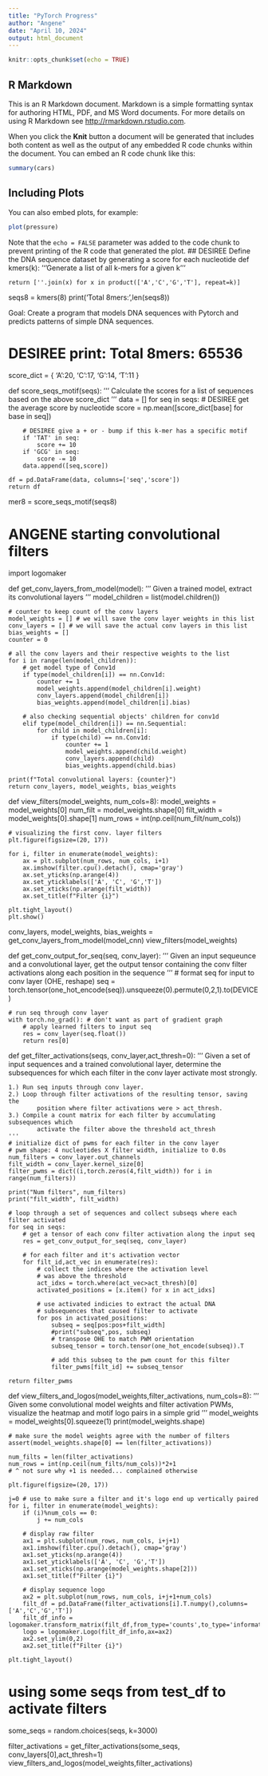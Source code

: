 ```yaml
---
title: "PyTorch Progress"
author: "Angene"
date: "April 10, 2024"
output: html_document
---
```


```r
knitr::opts_chunk$set(echo = TRUE)
```

## R Markdown

This is an R Markdown document. Markdown is a simple formatting syntax for authoring HTML, PDF, and MS Word documents. For more details on using R Markdown see <http://rmarkdown.rstudio.com>.

When you click the **Knit** button a document will be generated that includes both content as well as the output of any embedded R code chunks within the document. You can embed an R code chunk like this:

```r
summary(cars)
```

## Including Plots

You can also embed plots, for example:

```r
plot(pressure)
```

Note that the `echo = FALSE` parameter was added to the code chunk to prevent printing of the R code that generated the plot.
## DESIREE Define the DNA sequence dataset by generating a score for each nucleotide
def kmers(k):
    '''Generate a list of all k-mers for a given k'''

    return [''.join(x) for x in product(['A','C','G','T'], repeat=k)]

seqs8 = kmers(8)
print('Total 8mers:',len(seqs8))

Goal: Create a program that models DNA sequences with Pytorch and predicts patterns of simple DNA sequences.



# DESIREE print: Total 8mers: 65536

score_dict = {
    'A':20,
    'C':17,
    'G':14,
    'T':11
}
                  
def score_seqs_motif(seqs):
    '''
    Calculate the scores for a list of sequences based on 
    the above score_dict
    '''
    data = []
    for seq in seqs:
        # DESIREE get the average score by nucleotide
        score = np.mean([score_dict[base] for base in seq])
        
        # DESIREE give a + or - bump if this k-mer has a specific motif
        if 'TAT' in seq:
            score += 10
        if 'GCG' in seq:
            score -= 10
        data.append([seq,score])
        
    df = pd.DataFrame(data, columns=['seq','score'])
    return df
    
mer8 = score_seqs_motif(seqs8)

# ANGENE starting convolutional filters
import logomaker

def get_conv_layers_from_model(model):
    '''
    Given a trained model, extract its convolutional layers
    '''
    model_children = list(model.children())
    
    # counter to keep count of the conv layers
    model_weights = [] # we will save the conv layer weights in this list
    conv_layers = [] # we will save the actual conv layers in this list
    bias_weights = []
    counter = 0 

    # all the conv layers and their respective weights to the list
    for i in range(len(model_children)):
        # get model type of Conv1d
        if type(model_children[i]) == nn.Conv1d:
            counter += 1
            model_weights.append(model_children[i].weight)
            conv_layers.append(model_children[i])
            bias_weights.append(model_children[i].bias)

        # also checking sequential objects' children for conv1d
        elif type(model_children[i]) == nn.Sequential:
            for child in model_children[i]:
                if type(child) == nn.Conv1d:
                    counter += 1
                    model_weights.append(child.weight)
                    conv_layers.append(child)
                    bias_weights.append(child.bias)

    print(f"Total convolutional layers: {counter}")
    return conv_layers, model_weights, bias_weights

def view_filters(model_weights, num_cols=8):
    model_weights = model_weights[0]
    num_filt = model_weights.shape[0]
    filt_width = model_weights[0].shape[1]
    num_rows = int(np.ceil(num_filt/num_cols))
    
    # visualizing the first conv. layer filters
    plt.figure(figsize=(20, 17))

    for i, filter in enumerate(model_weights):
        ax = plt.subplot(num_rows, num_cols, i+1)
        ax.imshow(filter.cpu().detach(), cmap='gray')
        ax.set_yticks(np.arange(4))
        ax.set_yticklabels(['A', 'C', 'G','T'])
        ax.set_xticks(np.arange(filt_width))
        ax.set_title(f"Filter {i}")

    plt.tight_layout()
    plt.show()
    
conv_layers, model_weights, bias_weights = get_conv_layers_from_model(model_cnn)
view_filters(model_weights)

def get_conv_output_for_seq(seq, conv_layer):
    '''
    Given an input sequeunce and a convolutional layer, 
    get the output tensor containing the conv filter 
    activations along each position in the sequence
    '''
    # format seq for input to conv layer (OHE, reshape)
    seq = torch.tensor(one_hot_encode(seq)).unsqueeze(0).permute(0,2,1).to(DEVICE)

    # run seq through conv layer
    with torch.no_grad(): # don't want as part of gradient graph
        # apply learned filters to input seq
        res = conv_layer(seq.float())
        return res[0]
    

def get_filter_activations(seqs, conv_layer,act_thresh=0):
    '''
    Given a set of input sequences and a trained convolutional layer, 
    determine the subsequences for which each filter in the conv layer 
    activate most strongly. 
    
    1.) Run seq inputs through conv layer. 
    2.) Loop through filter activations of the resulting tensor, saving the
            position where filter activations were > act_thresh. 
    3.) Compile a count matrix for each filter by accumulating subsequences which
            activate the filter above the threshold act_thresh
    '''
    # initialize dict of pwms for each filter in the conv layer
    # pwm shape: 4 nucleotides X filter width, initialize to 0.0s
    num_filters = conv_layer.out_channels
    filt_width = conv_layer.kernel_size[0]
    filter_pwms = dict((i,torch.zeros(4,filt_width)) for i in range(num_filters))
    
    print("Num filters", num_filters)
    print("filt_width", filt_width)
    
    # loop through a set of sequences and collect subseqs where each filter activated
    for seq in seqs:
        # get a tensor of each conv filter activation along the input seq
        res = get_conv_output_for_seq(seq, conv_layer)

        # for each filter and it's activation vector
        for filt_id,act_vec in enumerate(res):
            # collect the indices where the activation level 
            # was above the threshold
            act_idxs = torch.where(act_vec>act_thresh)[0]
            activated_positions = [x.item() for x in act_idxs]

            # use activated indicies to extract the actual DNA
            # subsequences that caused filter to activate
            for pos in activated_positions:
                subseq = seq[pos:pos+filt_width]
                #print("subseq",pos, subseq)
                # transpose OHE to match PWM orientation
                subseq_tensor = torch.tensor(one_hot_encode(subseq)).T

                # add this subseq to the pwm count for this filter
                filter_pwms[filt_id] += subseq_tensor            
            
    return filter_pwms

def view_filters_and_logos(model_weights,filter_activations, num_cols=8):
    '''
    Given some convolutional model weights and filter activation PWMs, 
    visualize the heatmap and motif logo pairs in a simple grid
    '''
    model_weights = model_weights[0].squeeze(1)
    print(model_weights.shape)

    # make sure the model weights agree with the number of filters
    assert(model_weights.shape[0] == len(filter_activations))
    
    num_filts = len(filter_activations)
    num_rows = int(np.ceil(num_filts/num_cols))*2+1 
    # ^ not sure why +1 is needed... complained otherwise
    
    plt.figure(figsize=(20, 17))

    j=0 # use to make sure a filter and it's logo end up vertically paired
    for i, filter in enumerate(model_weights):
        if (i)%num_cols == 0:
            j += num_cols

        # display raw filter
        ax1 = plt.subplot(num_rows, num_cols, i+j+1)
        ax1.imshow(filter.cpu().detach(), cmap='gray')
        ax1.set_yticks(np.arange(4))
        ax1.set_yticklabels(['A', 'C', 'G','T'])
        ax1.set_xticks(np.arange(model_weights.shape[2]))
        ax1.set_title(f"Filter {i}")

        # display sequence logo
        ax2 = plt.subplot(num_rows, num_cols, i+j+1+num_cols)
        filt_df = pd.DataFrame(filter_activations[i].T.numpy(),columns=['A','C','G','T'])
        filt_df_info = logomaker.transform_matrix(filt_df,from_type='counts',to_type='information')
        logo = logomaker.Logo(filt_df_info,ax=ax2)
        ax2.set_ylim(0,2)
        ax2.set_title(f"Filter {i}")

    plt.tight_layout()
    

# using some seqs from test_df to activate filters
some_seqs = random.choices(seqs, k=3000)

filter_activations = get_filter_activations(some_seqs, conv_layers[0],act_thresh=1)
view_filters_and_logos(model_weights,filter_activations)

